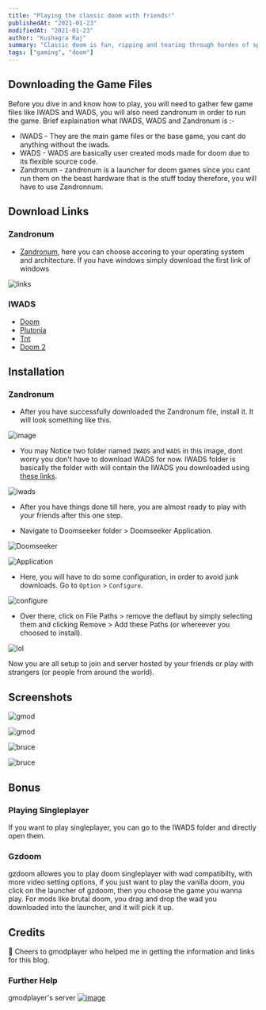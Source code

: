 ```yaml
---
title: "Playing the classic doom with friends!"
publishedAt: "2021-01-23"
modifiedAt: "2021-01-23"
author: "Kushagra Raj"
summary: "Classic doom is fun, ripping and tearing through hordes of sprite enemies while using explosive barrels for giving is the satisfaction, but its WAY more fun with friends or strangers who know what they are doing."
tags: ["gaming", "doom"]
---
```


## Downloading the Game Files
Before you dive in and know how to play, you will need to gather few game files like IWADS and WADS, you will also need zandronum in order to run the game. 
Brief explaination what IWADS, WADS and Zandronum is :-

- IWADS - They are the main game files or the base game, you cant do anything without the iwads.
- WADS - WADS are basically user created mods made for doom due to its flexible source code.
- Zandronum - zandronum is a launcher for doom games since you cant run them on the beast hardware that is the stuff today therefore, you will have to use Zandronnum.

## Download Links

### Zandronum
- [Zandronum](https://zandronum.com/download), here you can choose accoring to your operating system and architecture. If you have windows simply download the first link of windows

![links](https://cdn.discordapp.com/attachments/802527252066598943/802538132716650566/unknown.png)

### IWADS
- [Doom](https://www.mediafire.com/file/gv17ozeyezxiybn/DOOM.WAD/file)
- [Plutonia](https://www.mediafire.com/file/7oyy50il1ekwv6s/PLUTONIA.WAD/file)
- [Tnt](https://www.mediafire.com/file/x2uzasp7v6alecg/TNT.WAD/file)
- [Doom 2](https://download1653.mediafire.com/fl201t3os8hg/xrvne61u438idid/DOOM2.WAD)

## Installation
### Zandronum 
- After you have successfully downloaded the Zandronum file, install it. It will look something like this.

![image](https://cdn.discordapp.com/attachments/802527252066598943/802543369188278322/unknown.png)

- You may Notice two folder named `IWADS` and `WADS` in this image, dont worry you don't have to download WADS for now. IWADS folder is basically the folder with will contain the IWADS you downloaded using [these links](#iwads).

![iwads](https://cdn.discordapp.com/attachments/802527252066598943/802544439238197258/unknown.png)

- After you have things done till here, you are almost ready to play with your friends after this one step.
 * Navigate to Doomseeker folder > Doomseeker Application.

![Doomseeker](https://cdn.discordapp.com/attachments/802527252066598943/802546798895431701/unknown.png)

![Application](https://cdn.discordapp.com/attachments/802527252066598943/802547513533661184/unknown.png)

- Here, you will have to do some configuration, in order to avoid junk downloads. Go to `Option` > `Configure`.

![configure](https://cdn.discordapp.com/attachments/802527252066598943/802547959144120370/unknown.png)

- Over there, click on File Paths > remove the deflaut by simply selecting them and clicking Remove > Add these Paths (or whereever you choosed to install).

![lol](https://cdn.discordapp.com/attachments/802527252066598943/802548612604624896/unknown.png)

Now you are all setup to join and server hosted by your friends or play with strangers (or people from around the world).

## Screenshots

![gmod](https://cdn.discordapp.com/attachments/802527252066598943/802530874624049232/Screenshot_Doom_20210123_133822.png)

![gmod](https://cdn.discordapp.com/attachments/802527252066598943/802530870794911764/Screenshot_Doom_20210123_141435.png)

![bruce](https://cdn.discordapp.com/attachments/802527252066598943/802540324823629854/Screenshot_Doom_20210123_133724.png)

![bruce](https://cdn.discordapp.com/attachments/802527252066598943/802540324823629854/Screenshot_Doom_20210123_133724.png)

## Bonus
### Playing Singleplayer
If you want to play singleplayer, you can go to the IWADS folder and directly open them.

### Gzdoom

gzdoom allowes you to play doom singleplayer with wad compatibilty, with more video setting options, if you just want to play the vanilla doom, you click on the launcher of gzdoom, then you choose the game you wanna play. For mods like brutal doom, you drag and drop the wad you downloaded into the launcher, and it will pick it up.
## Credits
🍻 Cheers to gmodplayer who helped me in getting the information and links for this blog.

### Further Help
gmodplayer's server
[![image](https://cdn.discordapp.com/attachments/802527252066598943/802541275495792650/unknown.png)](https://discord.com/users/)
